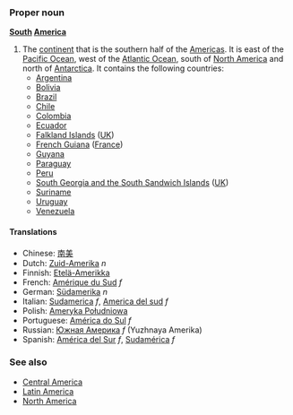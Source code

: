 ===Proper noun===
'''[[South]] [[America]]'''

#The [[continent]] that is the southern half of the [[Americas]].  It is east of the [[Pacific Ocean]], west of the [[Atlantic Ocean]], south of [[North America]] and north of [[Antarctica]].  It contains the following countries:
#* [[Argentina]]
#* [[Bolivia]]
#* [[Brazil]]
#* [[Chile]]
#* [[Colombia]]
#* [[Ecuador]]
#* [[Falkland Islands]] ([[UK]])
#* [[French Guiana]] ([[France]])
#* [[Guyana]]
#* [[Paraguay]]
#* [[Peru]]
#* [[South Georgia and the South Sandwich Islands]] ([[UK]])
#* [[Suriname]]
#* [[Uruguay]]
#* [[Venezuela]]

==== Translations ====
*Chinese: [[南美]]
*Dutch: [[Zuid-Amerika]] ''n''
*Finnish: [[Etelä-Amerikka]]
*French: [[Amérique du Sud]] ''f''
*German: [[Südamerika]] ''n''
*Italian: [[Sudamerica]] ''f'', [[America del sud]] ''f''
*Polish: [[Ameryka Południowa]]
*Portuguese: [[América do Sul]] ''f''
*Russian: [[Южная Америка]] ''f'' (Yuzhnaya Amerika)
*Spanish: [[América del Sur]] ''f'', [[Sudamérica]] ''f''

===See also===
*[[Central America]]
*[[Latin America]]
*[[North America]]